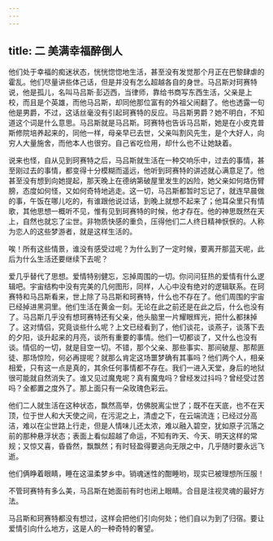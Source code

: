 ```yaml
---
---
---
```

title: 二 美满幸福醉倒人
---





他们处于幸福的痴迷状态，恍恍惚惚地生活，甚至没有发觉那个月正在巴黎肆虐的霍乱。他们尽量讲些体己话，但是并没有怎么超越各自的身世。马吕斯对珂赛特说，他是孤儿，名叫马吕斯·彭迈西，当律师，靠给书商写东西生活，父亲是上校，而且是个英雄，而他马吕斯，却同他那位富有的外祖父闹翻了。他也透露一句他是男爵，不过，这话丝毫没有引起珂赛特的反应。马吕斯男爵？她不明白，不知道这个词是什么意思。马吕斯就是马吕斯。珂赛特也告诉马吕斯，她是在小皮克普斯修院培养起来的，同他一样，母亲早已去世，父亲叫割风先生，是个大好人，向穷人大量施舍，而他本人也很穷。自己省吃俭用，却什么也不让她缺着。

说来也怪，自从见到珂赛特之后，马吕斯就生活在一种交响乐中，过去的事情，甚至刚过去的事情，都变得十分模糊而遥远，他听到珂赛特的讲述就心满意足了。他甚至没有想到向她提起，那天晚上在德纳第破屋里发生的凶险，她父亲如何烙伤臂膀，态度如何怪，又如何奇特地逃走。这一切，马吕斯都暂时忘记了，就连早晨做的事，午饭在哪儿吃的，有谁跟他说过话，到晚上就想不起来了；他耳朵里只有情歌，其他思想一概听不见，惟有见到珂赛特的时候，他才存在。他的神思既然在天上，自然也就忘了尘世。非物质快感的重负，压得他们二人终日精神恹恹的。人称为恋人的这些梦游者，就是这样生活的。

唉！所有这些情景，谁没有感受过呢？为什么到了一定时候，要离开那蓝天呢，此后为什么生活还要继续下去呢？

爱几乎替代了思想。爱情特别健忘，忘掉周围的一切。你问问狂热的爱情有什么逻辑吧。宇宙结构中没有完美的几何图形，同样，人心中没有绝对的逻辑联系。在珂赛特和马吕斯看来，世上除了马吕斯和珂赛特，什么也不存在了。他们周围的宇宙已经掉进黑洞里。他们生活在黄金一刻。无论在此之前还是在此之后，什么也没有了。马吕斯几乎没有想珂赛特还有父亲，他头脑里一片耀眼辉光，把什么都抹掉了。这对情侣，究竟谈些什么呢？上文已经看到了，他们谈花，谈燕子，谈落下去的夕阳，谈升起来的月亮，谈所有重要的事情。他们一切都谈了，又什么也没有谈。情侣的一切，就是目空一切。不错，那个父亲、那些事实、那间破屋、那帮匪徒、那场惊险，何必再提呢？就那么肯定这场噩梦确有其事吗？他们两个人，相亲相爱，只有这一点是真的，其余任何事情都不存在。我们一进入天堂，身后的地狱很可能就自然消失了。谁又见过魔鬼呢？真有魔鬼吗？曾经发过抖吗？曾经受过苦吗？全都置之度外了。那上面只有一朵玫瑰色彩云。

他们二人就生活在这种状态，飘然高举，仿佛脱离尘世了；既不在天底，也不在天顶，位于世人和大天使之间，在污泥之上，清虚之下，在云端流连；已经过分高洁，难以在尘世路上行走，但是人情味儿还太浓，难以融入碧空，犹如原子沉落之前的那种悬浮状态；表面上看似超越了命运，不知有昨天、今天、明天这样的常规；又惊又喜，昏昏然，飘飘然；有时轻盈得要逃向无限之中，几乎随时要永远飞逝。

他们俩睁着眼睛，睡在这温柔梦乡中。销魂迷性的酣睡哟，现实已被理想所压服！

不管珂赛特有多么美，马吕斯在她面前有时也闭上眼睛。合目是注视灵魂的最好方法。

马吕斯和珂赛特都没有想过，这样会把他们引向何处；他们自以为到了归宿。要让爱情引向什么地方，这是人的一种奇特的奢望。